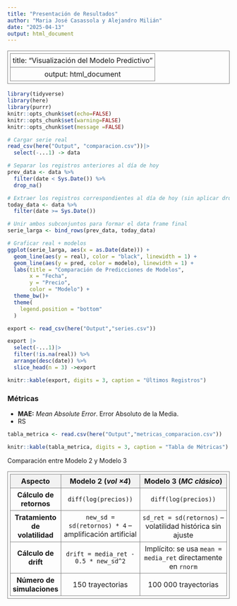 ```yaml
---
title: "Presentación de Resultados"
author: "Maria José Casassola y Alejandro Milián"
date: "2025-04-13"
output: html_document
---
```


---
title: "Visualización del Modelo Predictivo"
output: html_document
---

```{=html}
<style>
h1 {
  text-align: center;
}
table, th, td {
  border: 1px solid gray;
  border-collapse: collapse;
  padding: 5px;
  text-align: center;
}
th {
  background-color: #f2f2f2;
}
</style>
```
```r
library(tidyverse)
library(here)
library(purrr)
knitr::opts_chunk$set(echo=FALSE)
knitr::opts_chunk$set(warning=FALSE)
knitr::opts_chunk$set(message =FALSE)
```

```r
# Cargar serie real
read_csv(here("Output", "comparacion.csv"))|>
  select(-...1) -> data

# Separar los registros anteriores al día de hoy
prev_data <- data %>%
  filter(date < Sys.Date()) %>%
  drop_na()

# Extraer los registros correspondientes al día de hoy (sin aplicar drop_na)
today_data <- data %>%
  filter(date >= Sys.Date())

# Unir ambos subconjuntos para formar el data frame final
serie_larga <- bind_rows(prev_data, today_data)

```

```r

# Graficar real + modelos
ggplot(serie_larga, aes(x = as.Date(date))) +
  geom_line(aes(y = real), color = "black", linewidth = 1) +
  geom_line(aes(y = pred, color = modelo), linewidth = 1) +
  labs(title = "Comparación de Predicciones de Modelos",
       x = "Fecha",
       y = "Precio",
       color = "Modelo") +
  theme_bw()+
  theme(
    legend.position = "bottom"
  )
```

```r

export <- read_csv(here("Output","series.csv"))

export |>
  select(-...1)|>
  filter(!is.na(real)) %>%
  arrange(desc(date)) %>%
  slice_head(n = 3) ->export

```

```r
knitr::kable(export, digits = 3, caption = "Últimos Registros")
```

### Métricas

-   **MAE:** *Mean Absolute Error*. Error Absoluto de la Media.
-   RS

```r

tabla_metrica <- read.csv(here("Output","metricas_comparacion.csv"))

knitr::kable(tabla_metrica, digits = 3, caption = "Tabla de Métricas")
```

Comparación entre Modelo 2 y Modelo 3

| **Aspecto**                    | **Modelo 2** (*vol ×4*)                                | **Modelo 3** (*MC clásico*)                                  |
|--------------------------------|--------------------------------------------------------|--------------------------------------------------------------|
| **Cálculo de retornos**        | `diff(log(precios))`                                   | `diff(log(precios))`                                         |
| **Tratamiento de volatilidad** | `new_sd = sd(retornos) * 4` – amplificación artificial | `sd_ret = sd(retornos)` – volatilidad histórica sin ajuste   |
| **Cálculo de drift**           | `drift = media_ret - 0.5 * new_sd^2`                   | Implícito: se usa `mean = media_ret` directamente en `rnorm` |
| **Número de simulaciones**     | 150 trayectorias                                       | 100 000 trayectorias                                         |
